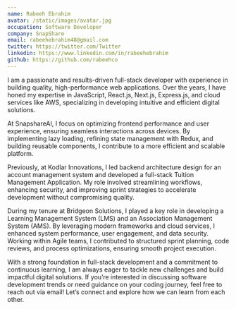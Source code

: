 ```yaml
---
name: Rabeeh Ebrahim
avatar: /static/images/avatar.jpg
occupation: Software Developer
company: SnapShare
email: rabeehebrahim48@gmail.com
twitter: https://twitter.com/Twitter
linkedin: https://www.linkedin.com/in/rabeehebrahim
github: https://github.com/rabeehco
---
```


I am a passionate and results-driven full-stack developer with experience in building quality, high-performance web applications. Over the years, I have honed my expertise in JavaScript, React.js, Next.js, Express.js, and cloud services like AWS, specializing in developing intuitive and efficient digital solutions.

At SnapshareAI, I focus on optimizing frontend performance and user experience, ensuring seamless interactions across devices. By implementing lazy loading, refining state management with Redux, and building reusable components, I contribute to a more efficient and scalable platform.

Previously, at Kodlar Innovations, I led backend architecture design for an account management system and developed a full-stack Tuition Management Application. My role involved streamlining workflows, enhancing security, and improving sprint strategies to accelerate development without compromising quality.

During my tenure at Bridgeon Solutions, I played a key role in developing a Learning Management System (LMS) and an Association Management System (AMS). By leveraging modern frameworks and cloud services, I enhanced system performance, user engagement, and data security. Working within Agile teams, I contributed to structured sprint planning, code reviews, and process optimizations, ensuring smooth project execution.

With a strong foundation in full-stack development and a commitment to continuous learning, I am always eager to tackle new challenges and build impactful digital solutions. If you’re interested in discussing software development trends or need guidance on your coding journey, feel free to reach out via email! Let’s connect and explore how we can learn from each other.
